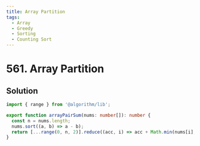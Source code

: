 ```yaml
---
title: Array Partition
tags:
  - Array
  - Greedy
  - Sorting
  - Counting Sort
---
```


# 561. Array Partition

<Badges>
  <LevelBadge level="easy" />
  <TopicBadge name="Array" slug="array" />
  <TopicBadge name="Greedy" slug="greedy" />
  <TopicBadge name="Sorting" slug="sorting" />
  <TopicBadge name="Counting Sort" slug="counting-sort" />
</Badges>

## Solution

```typescript filename="solution.ts" copy
import { range } from '@algorithm/lib';

export function arrayPairSum(nums: number[]): number {
  const n = nums.length;
  nums.sort((a, b) => a - b);
  return [...range(0, n, 2)].reduce((acc, i) => acc + Math.min(nums[i], nums[i] + 1), 0);
}
```

<ProblemLink
  codingSite="leetcode"
  href="https://leetcode.com/problems/array-partition"
  title="Array Partition"
/>
